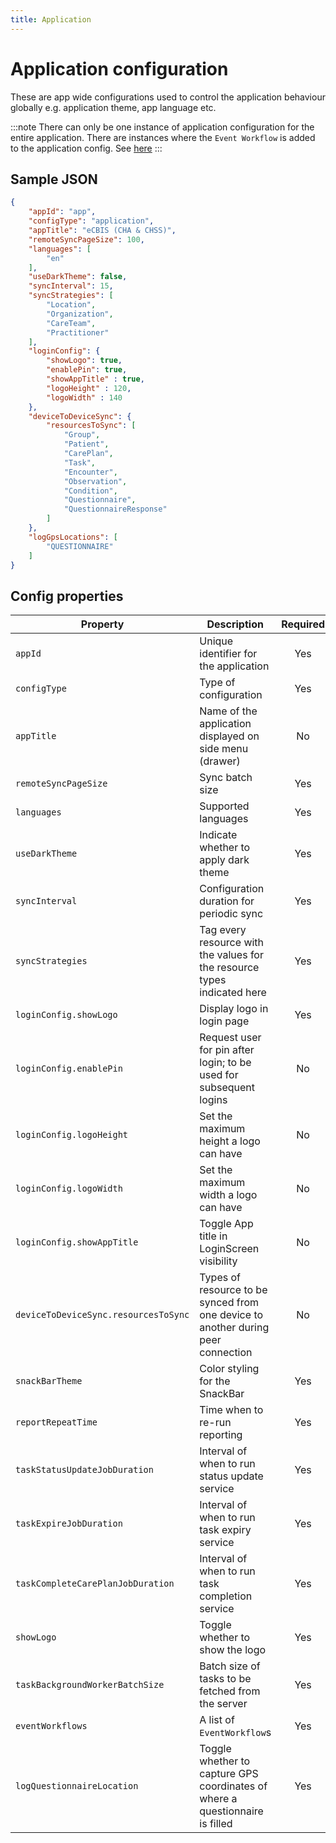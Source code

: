 ```yaml
---
title: Application
---
```


# Application configuration

These are app wide configurations used to control the application behaviour globally e.g. application theme, app language etc.

:::note
There can only be one instance of application configuration for the entire application. There are instances where the `Event Workflow` is added to the application config. See [here](https://docs.opensrp.io/engineering/android-app/configuring/event-management/resource-closure-by-background-worker) 
:::

## Sample JSON

```json
{
    "appId": "app",
    "configType": "application",
    "appTitle": "eCBIS (CHA & CHSS)",
    "remoteSyncPageSize": 100,
    "languages": [
        "en"
    ],
    "useDarkTheme": false,
    "syncInterval": 15,
    "syncStrategies": [
        "Location",
        "Organization",
        "CareTeam",
        "Practitioner"
    ],
    "loginConfig": {
        "showLogo": true,
        "enablePin": true,
        "showAppTitle" : true,
        "logoHeight" : 120,
        "logoWidth" : 140
    },
    "deviceToDeviceSync": {
        "resourcesToSync": [
            "Group",
            "Patient",
            "CarePlan",
            "Task",
            "Encounter",
            "Observation",
            "Condition",
            "Questionnaire",
            "QuestionnaireResponse"
        ]
    },
    "logGpsLocations": [
        "QUESTIONNAIRE"
    ]
}
```



## Config properties

|Property | Description | Required | Default |
|--|--|:--:|:--:|
`appId` | Unique identifier for the application | Yes | |
`configType` | Type of configuration | Yes |  `application` |
`appTitle` | Name of the application displayed on side menu (drawer) | No | `""` |
`remoteSyncPageSize` | Sync batch size | Yes | `100` |
`languages` | Supported languages | Yes  | `['en']` |
`useDarkTheme` | Indicate whether to apply dark theme | Yes | `false` |
`syncInterval` | Configuration duration for periodic sync | Yes | `30` |
`syncStrategies` | Tag every resource with the values for the resource types indicated here | Yes | `emptyList()` |
`loginConfig.showLogo` | Display logo in login page | Yes | `true` |
`loginConfig.enablePin` | Request user for pin after login; to be used for subsequent logins | No | `false` |
`loginConfig.logoHeight` | Set the maximum height a logo can have | No | `120` |
`loginConfig.logoWidth` | Set the maximum width a logo can have | No | `140` |
`loginConfig.showAppTitle` | Toggle App title in LoginScreen visibility | No | `true` |
`deviceToDeviceSync.resourcesToSync` | Types of resource to be synced from one device to another during peer connection | No | `false` |
`snackBarTheme` | Color styling for the SnackBar | Yes | `SnackBarThemeConfig()` |
`reportRepeatTime` | Time when to re-run reporting | Yes | `""` |
`taskStatusUpdateJobDuration` | Interval of when to run status update service | Yes | `PT15M` |
`taskExpireJobDuration` | Interval of when to run task expiry service | Yes | `PT30M` |
`taskCompleteCarePlanJobDuration` | Interval of when to run task completion service | Yes | `PT60M` |
`showLogo` | Toggle whether to show the logo | Yes | `true` |
`taskBackgroundWorkerBatchSize` | Batch size of tasks to be fetched from the server | Yes | `500` |
`eventWorkflows` | A list of `EventWorkflow`s | Yes | `emptyList()` |
`logQuestionnaireLocation` | Toggle whether to capture GPS coordinates of where a questionnaire is filled | Yes | `false` |